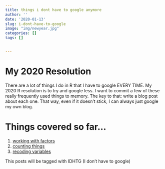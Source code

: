 ```yaml
---
title: things i dont have to google anymore
author: ''
date: '2020-01-13'
slug: i-dont-have-to-google
image: "img/newyear.jpg"
categories: []
tags: []


---
```



# My 2020 Resolution

There are a lot of things I do in R that I have to google EVERY TIME. My 2020 R resolution is to try and google less. I want to commit a few of these really frequently used things to memory. The key to that: write a blog post about each one. That way, even if it doesn't stick, I can always just google my own blog. 

# Things covered so far...

1. [working with factors](http://jenrichmond.rbind.io/projects/working-with-factors/)
2. [counting things](http://jenrichmond.rbind.io/projects/counting-things/)
3. [recoding variables](http://jenrichmond.rbind.io/projects/recoding-variables/)


This posts will be tagged with IDHTG (I don't have to google)




